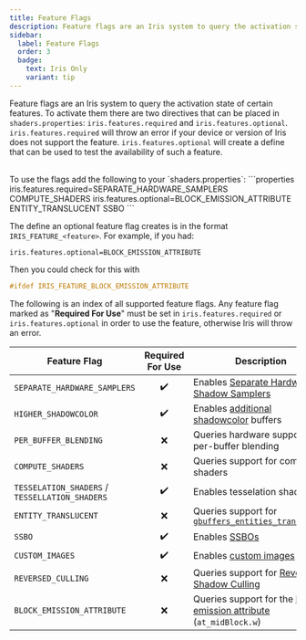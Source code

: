 ```yaml
---
title: Feature Flags
description: Feature flags are an Iris system to query the activation state of certain features.
sidebar:
  label: Feature Flags
  order: 3
  badge:
    text: Iris Only
    variant: tip
---
```


Feature flags are an Iris system to query the activation state of certain features. To activate them there are two directives that can be placed in `shaders.properties`: `iris.features.required` and `iris.features.optional`. `iris.features.required` will throw an error if your device or version of Iris does not support the feature. `iris.features.optional` will create a define that can be used to test the availability of such a feature.

<br>
To use the flags add the following to your `shaders.properties`:
```properties
iris.features.required=SEPARATE_HARDWARE_SAMPLERS COMPUTE_SHADERS
iris.features.optional=BLOCK_EMISSION_ATTRIBUTE ENTITY_TRANSLUCENT SSBO
```

</br>

The define an optional feature flag creates is in the format `IRIS_FEATURE_<feature>`. For example, if you had:
```properties
iris.features.optional=BLOCK_EMISSION_ATTRIBUTE
```
Then you could check for this with
```glsl
#ifdef IRIS_FEATURE_BLOCK_EMISSION_ATTRIBUTE
```

The following is an index of all supported feature flags. Any feature flag marked as "**Required For Use**" must be set in `iris.features.required` or `iris.features.optional` in order to use the feature, otherwise Iris will throw an error.

| Feature Flag                                   | Required For Use | Description |
| ---------------------------------------------- | :--------------: | ----------- |
| `SEPARATE_HARDWARE_SAMPLERS`                   | ✔️               | Enables [Separate Hardware Shadow Samplers](/reference/buffers/shadowtex#hardware-sampling) |
| `HIGHER_SHADOWCOLOR`                           | ✔️               | Enables [additional shadowcolor](/reference/buffers/shadowcolor#extended-shadowcolor) buffers |
| `PER_BUFFER_BLENDING`                          | ❌               | Queries hardware support for per-buffer blending |
| `COMPUTE_SHADERS`                              | ❌               | Queries support for compute shaders |
| `TESSELATION_SHADERS` / `TESSELLATION_SHADERS` | ✔️               | Enables tesselation shaders |
| `ENTITY_TRANSLUCENT`                           | ❌               | Queries support for [`gbuffers_entities_translucent`](/reference/programs/gbuffers#iris-additional-programs) |
| `SSBO`                                         | ✔️               | Enables [SSBOs](/reference/buffers/ssbo) |
| `CUSTOM_IMAGES`                                | ✔️               | Enables [custom images](/reference/buffers/custom_images) |
| `REVERSED_CULLING`                             | ❌               | Queries support for [Reverse Shadow Culling](/reference/constants/voxeldistance) |
| `BLOCK_EMISSION_ATTRIBUTE`                     | ❌               | Queries support for the [block emission attribute](/reference/attributes/at_midblock) (`at_midBlock.w`) |

